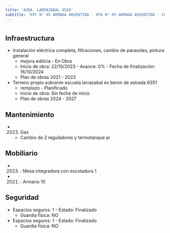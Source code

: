 ```yaml
---
title: 'AVDA. LARRAZABAL 4520'
subtitle: 'EPC N° 05 ARMADA ARGENTINA - EPA N° 05 ARMADA ARGENTINA - CECIE N° 21 - JII N° 06/21°'
---
```


#
## Infraestructura

* Instalación eléctrica completa, filtraciones, cambio de parasoles, pintura general 
    + mejora edilicia - En Obra 
    + Inicio de obra: 22/10/2023 - Avance: 0% - Fecha de finalización: 16/10/2024 
    + Plan de obras 2021 - 2023 


* Terreno propio sobrante escuela larrazabal ex beron de astrada 6351 
    + remplazo - Planificado 
    + Inicio de obra: Sin fecha de inicio 
    + Plan de obras 2024 - 2027 






## Mantenimiento

*  (2023) Gas 
    + Cambio de 2 reguladores y termotanque pi





## Mobiliario

*  (2023) : Mesa integradora con escotadura 1 

*  (2021) : Armario 10 





## Seguridad

*  Espacios seguros: 1 - Estado: Finalizado 
    + Guardia física: NO

*  Espacios seguros: 1 - Estado: Finalizado 
    + Guardia física: NO



